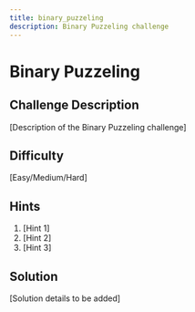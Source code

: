 ```yaml
---
title: binary_puzzeling
description: Binary Puzzeling challenge
---
```


# Binary Puzzeling

## Challenge Description

[Description of the Binary Puzzeling challenge]

## Difficulty

[Easy/Medium/Hard]

## Hints

1. [Hint 1]
2. [Hint 2]
3. [Hint 3]

## Solution

[Solution details to be added]
